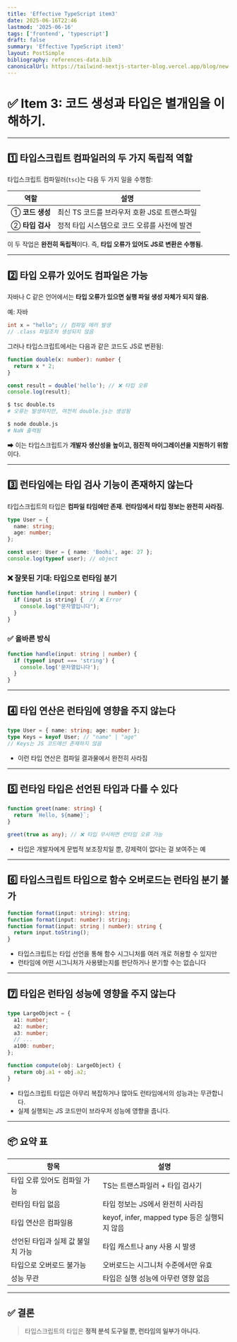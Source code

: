 ```yaml
---
title: 'Effective TypeScript item3'
date: 2025-06-16T22:46
lastmod: '2025-06-16'
tags: ['frontend', 'typescript']
draft: false
summary: 'Effective TypeScript item3'
layout: PostSimple
bibliography: references-data.bib
canonicalUrl: https://tailwind-nextjs-starter-blog.vercel.app/blog/new-features-in-v1/
---
```


# ✅ Item 3: 코드 생성과 타입은 별개임을 이해하기.

---

## 1️⃣ 타입스크립트 컴파일러의 두 가지 독립적 역할

타입스크립트 컴파일러(`tsc`)는 다음 두 가지 일을 수행함:

| 역할            | 설명                                         |
| --------------- | -------------------------------------------- |
| ① **코드 생성** | 최신 TS 코드를 브라우저 호환 JS로 트랜스파일 |
| ② **타입 검사** | 정적 타입 시스템으로 코드 오류를 사전에 발견 |

이 두 작업은 **완전히 독립적**이다.
즉, **타입 오류가 있어도 JS로 변환은 수행됨.**

---

## 2️⃣ 타입 오류가 있어도 컴파일은 가능

자바나 C 같은 언어에서는 **타입 오류가 있으면 실행 파일 생성 자체가 되지 않음.**

예: 자바

```java
int x = "hello"; // 컴파일 에러 발생
// .class 파일조차 생성되지 않음
```

그러나 타입스크립트에서는 다음과 같은 코드도 JS로 변환됨:

```ts
function double(x: number): number {
  return x * 2;
}

const result = double('hello'); // ❌ 타입 오류
console.log(result);
```

```bash
$ tsc double.ts
# 오류는 발생하지만, 여전히 double.js는 생성됨

$ node double.js
# NaN 출력됨
```

➡ 이는 타입스크립트가 **개발자 생산성을 높이고, 점진적 마이그레이션을 지원하기 위함**이다.

---

## 3️⃣ 런타임에는 타입 검사 기능이 존재하지 않는다

타입스크립트의 타입은 **컴파일 타임에만 존재**.
**런타임에서 타입 정보는 완전히 사라짐.**

```ts
type User = {
  name: string;
  age: number;
};

const user: User = { name: 'Boohi', age: 27 };
console.log(typeof user); // object
```

### ❌ 잘못된 기대: 타입으로 런타임 분기

```ts
function handle(input: string | number) {
  if (input is string) {  // ❌ Error
    console.log("문자열입니다");
  }
}
```

### ✅ 올바른 방식

```ts
function handle(input: string | number) {
  if (typeof input === 'string') {
    console.log('문자열입니다');
  }
}
```

---

## 4️⃣ 타입 연산은 런타임에 영향을 주지 않는다

```ts
type User = { name: string; age: number };
type Keys = keyof User; // "name" | "age"
// Keys는 JS 코드에선 존재하지 않음
```

- 이런 타입 연산은 컴파일 결과물에서 완전히 사라짐

---

## 5️⃣ 런타임 타입은 선언된 타입과 다를 수 있다

```ts
function greet(name: string) {
  return `Hello, ${name}`;
}

greet(true as any); // ❌ 타입 무시하면 런타임 오류 가능
```

- 타입은 개발자에게 문법적 보조장치일 뿐, 강제력이 없다는 걸 보여주는 예

---

## 6️⃣ 타입스크립트 타입으로 함수 오버로드는 런타임 분기 불가

```ts
function format(input: string): string;
function format(input: number): string;
function format(input: string | number): string {
  return input.toString();
}
```

- 타입스크립트는 타입 선언을 통해 함수 시그니처를 여러 개로 허용할 수 있지만
- 런타임에 어떤 시그니처가 사용됐는지를 판단하거나 분기할 수는 없습니다

---

## 7️⃣ 타입은 런타임 성능에 영향을 주지 않는다

```ts
type LargeObject = {
  a1: number;
  a2: number;
  a3: number;
  // ...
  a100: number;
};

function compute(obj: LargeObject) {
  return obj.a1 + obj.a2;
}
```

- 타입스크립트 타입은 아무리 복잡하거나 많아도 런타임에서의 성능과는 무관합니다.
- 실제 실행되는 JS 코드만이 브라우저 성능에 영향을 줍니다.

---

## 📦 요약 표

| 항목                              | 설명                                         |
| --------------------------------- | -------------------------------------------- |
| 타입 오류 있어도 컴파일 가능      | TS는 트랜스파일러 + 타입 검사기              |
| 런타임 타입 없음                  | 타입 정보는 JS에서 완전히 사라짐             |
| 타입 연산은 컴파일용              | keyof, infer, mapped type 등은 실행되지 않음 |
| 선언된 타입과 실제 값 불일치 가능 | 타입 캐스트나 any 사용 시 발생               |
| 타입으로 오버로드 불가능          | 오버로드는 시그니처 수준에서만 유효          |
| 성능 무관                         | 타입은 실행 성능에 아무런 영향 없음          |

---

## ✅ 결론

> 타입스크립트의 타입은 **정적 분석 도구일 뿐, 런타임의 일부가 아니다.**
